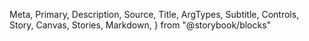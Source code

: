   Meta,
  Primary,
  Description,
  Source,
  Title,
  ArgTypes,
  Subtitle,
  Controls,
  Story,
  Canvas,
  Stories,
  Markdown,
} from "@storybook/blocks"

<Meta of={IconStories} />

<Title />

<Description of={IconStories} />

```tsx
import { Icon } from "@einride/ui"
```

## Basic

<Description of={IconStories.One} />

<Canvas of={IconStories.One} />

<Controls of={IconStories.One} />

## Size

<Description of={IconStories.WithLargeText} />

<Canvas of={IconStories.WithLargeText} />

<Controls of={IconStories.WithLargeText} />
